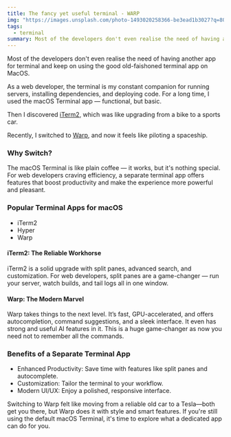 ```yaml
---
title: The fancy yet useful terminal - WARP
img: "https://images.unsplash.com/photo-1493020258366-be3ead1b3027?q=80&w=640&auto=format&fit=crop"
tags:
  - terminal
summary: Most of the developers don't even realise the need of having another app for terminal and keep on using the good old-faishoned terminal app on MacOS.
---
```


Most of the developers don't even realise the need of having another app for terminal and keep on using the good old-faishoned terminal app on MacOS.

As a web developer, the terminal is my constant companion for running servers, installing dependencies, and deploying code. For a long time, I used the macOS Terminal app — functional, but basic.

Then I discovered [iTerm2](https://iterm2.com/), which was like upgrading from a bike to a sports car.

Recently, I switched to [Warp](https://www.warp.dev/), and now it feels like piloting a spaceship.

### Why Switch?

The macOS Terminal is like plain coffee — it works, but it's nothing special. For web developers craving efficiency, a separate terminal app offers features that boost productivity and make the experience more powerful and pleasant.

### Popular Terminal Apps for macOS

- iTerm2
- Hyper
- Warp

#### iTerm2: The Reliable Workhorse

iTerm2 is a solid upgrade with split panes, advanced search, and customization. For web developers, split panes are a game-changer — run your server, watch builds, and tail logs all in one window.

#### Warp: The Modern Marvel

Warp takes things to the next level. It’s fast, GPU-accelerated, and offers autocompletion, command suggestions, and a sleek interface.
It even has strong and useful AI features in it. This is a huge game-changer as now you need not to remember all the commands.

### Benefits of a Separate Terminal App

- Enhanced Productivity: Save time with features like split panes and autocomplete.
- Customization: Tailor the terminal to your workflow.
- Modern UI/UX: Enjoy a polished, responsive interface.

Switching to Warp felt like moving from a reliable old car to a Tesla—both get you there, but Warp does it with style and smart features. If you're still using the default macOS Terminal, it's time to explore what a dedicated app can do for you.

